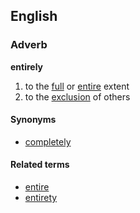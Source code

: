 ==English==
===Adverb===
'''entirely'''

#to the [[full]] or [[entire]] extent
#to the [[exclusion]] of others

====Synonyms====
*[[completely]]

====Related terms====
*[[entire]]
*[[entirety]]